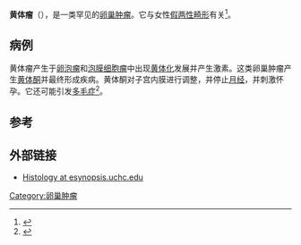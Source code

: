 {{medical}}
{{Infobox disease
 | Name           = 黄体瘤
 | Image          = 
 | Caption        = 
 | DiseasesDB     = 
 | ICD10          = C56.9
 | ICD9           = 
 | ICDO           = 8610/0
 | OMIM           = 
 | MedlinePlus    = 
 | eMedicineSubj  = 
 | eMedicineTopic = 
 | MeshID         = D018311
}}
'''黄体瘤'''（{{lang-en|Luteoma}}），是一类罕见的[[卵巢肿瘤|卵巢肿瘤]]。它与女性[[假两性畸形|假两性畸形]]有关<ref name="pmid11870143">{{cite journal |author=Mazza V, Di Monte I, Ceccarelli PL, ''et al.'' |title=Prenatal diagnosis of female pseudohermaphroditism associated with bilateral luteoma of pregnancy: case report |journal=Hum. Reprod. |volume=17 |issue=3 |pages=821–4 |pmid=11870143 |doi= 10.1093/humrep/17.3.821|url=http://humrep.oxfordjournals.org/cgi/pmidlookup?view=long&pmid=11870143|date=March 2002}}</ref>。

==病例==
黄体瘤产生于[[卵泡瘤|卵泡瘤]]和[[泡膜细胞瘤|泡膜细胞瘤]]中出现[[黄体化|黄体化]]发展并产生激素。这类卵巢肿瘤产生[[黄体酮|黄体酮]]并最终形成疾病。黄体酮对子宫内膜进行调整，并停止[[月经|月经]]，并刺激怀孕。它还可能引发[[多毛症|多毛症]]<ref name="pmid11127014">{{cite journal |author=Choi JR, Levine D, Finberg H |title=Luteoma of pregnancy: sonographic findings in two cases |journal=J Ultrasound Med |volume=19 |issue=12 |pages=877–81 |pmid=11127014 |doi= |url=http://www.jultrasoundmed.org/cgi/pmidlookup?view=long&pmid=11127014 |date=December 2000 }}{{dead link|date=2018年2月 |bot=InternetArchiveBot |fix-attempted=yes }}</ref>。

==参考==
{{reflist}}

==外部链接==
* [https://archive.is/20121215024933/http://esynopsis.uchc.edu/eAtlas/GYN/1323.htm Histology at esynopsis.uchc.edu]

{{女性生殖道肿瘤}}

[[Category:卵巢肿瘤|Category:卵巢肿瘤]]